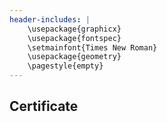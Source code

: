 ```yaml
---
header-includes: |
    \usepackage{graphicx}
    \usepackage{fontspec}
    \setmainfont{Times New Roman}
    \usepackage{geometry}
    \pagestyle{empty}
---
```


## Certificate {.unnumbered}

```{=tex}
\begin{center}
    \includegraphics[width=0.3\textwidth]{bmsce_logo.svg.png} % Adjust width as needed
\end{center}

\begin{center}
    \LARGE \textbf{Department of Medical Electronics}
\end{center}

\begin{center}
    \large B.M.S College of Engineering
\end{center}

\begin{center}
    \textit{Autonomous college, Affiliated to VTU Belgaum}
\end{center}

\begin{center}
    \textbf{Bangalore - 560019}
\end{center}

\begin{center}
    \textbf{2023 - 24}
\end{center}


\begin{center}
    \textbf{Lab Report on:}
\end{center}

\begin{center}
    \large \textbf{Diagnostic and Therapeutic Equipments}
\end{center}

\begin{center}
    \textit{By}
\end{center}

\begin{center}
    \textbf{Karthik Dani (1BM22MD022)}
\end{center}
\begin{center}
    \textbf{Kushaal Vijay (1BM22MD023)}
\end{center}
\begin{center}
    \textbf{Lakshita Varma (1BM22MD024)}
\end{center}

\begin{center}
    \large \textbf{Course Instructor:}
\end{center}

\begin{center}
    \textbf{Dr.R.Kalpana}
\end{center}

\begin{center} 
  \textit{Associate Professor, Dept of Medical Electronics}
\end{center}
```
